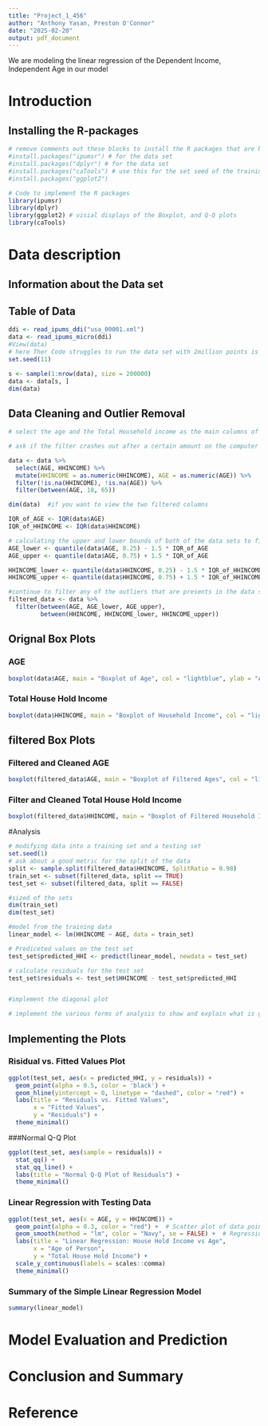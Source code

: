 ```yaml
---
title: "Project_1_456"
author: "Anthony Yasan, Preston O'Connor"
date: "2025-02-20"
output: pdf_document
---
```

We are modeling the linear regression of the Dependent Income, Independent Age in our model


# Introduction



## Installing the R-packages
```r
# remove comments out these blocks to install the R packages that are being used
#install.packages("ipumsr") # for the data set
#install.packages("dplyr") # for the data set
#install.packages("caTools") # use this for the set seed of the training set
#install.packages("ggplot2") 

# Code to implement the R packages
library(ipumsr)
library(dplyr)
library(ggplot2) # visial displays of the Boxplot, and Q-Q plots
library(caTools)
```


# Data description
## Information about the Data set


## Table of Data
```r
ddi <- read_ipums_ddi("usa_00001.xml")
data <- read_ipums_micro(ddi)
#View(data)
# here Ther Code struggles to run the data set with 2million points is two extensive to run
set.seed(11)

s <- sample(1:nrow(data), size = 200000)
data <- data[s, ]
dim(data)

```

## Data Cleaning and Outlier Removal

```r
# select the age and the Total Household income as the main columns of interest, then filter based of 18 <= age <= 65 (Thats the only age bracket that is currently working and has other factors effecting income)

# ask if the filter crashes out after a certain amount on the computer and if we need to shrink the train size

data <- data %>%
  select(AGE, HHINCOME) %>%
  mutate(HHINCOME = as.numeric(HHINCOME), AGE = as.numeric(AGE)) %>%
  filter(!is.na(HHINCOME), !is.na(AGE)) %>%
  filter(between(AGE, 18, 65))

dim(data)  #if you want to view the two filtered columns

IQR_of_AGE <- IQR(data$AGE)
IQR_of_HHINCOME <- IQR(data$HHINCOME)

# calculating the upper and lower bounds of both of the data sets to filter the data
AGE_lower <- quantile(data$AGE, 0.25) - 1.5 * IQR_of_AGE
AGE_upper <- quantile(data$AGE, 0.75) + 1.5 * IQR_of_AGE

HHINCOME_lower <- quantile(data$HHINCOME, 0.25) - 1.5 * IQR_of_HHINCOME
HHINCOME_upper <- quantile(data$HHINCOME, 0.75) + 1.5 * IQR_of_HHINCOME

#continue to filter any of the outliers that are presents in the data set
filtered_data <- data %>%
  filter(between(AGE, AGE_lower, AGE_upper),
         between(HHINCOME, HHINCOME_lower, HHINCOME_upper))

```

## Orignal Box Plots
### AGE
```R
boxplot(data$AGE, main = "Boxplot of Age", col = "lightblue", ylab = "Age")
```

### Total House Hold Income
```R
boxplot(data$HHINCOME, main = "Boxplot of Household Income", col = "lightgreen", ylab = "Household Income")
```

## filtered Box Plots
### Filtered and Cleaned AGE
```R
boxplot(filtered_data$AGE, main = "Boxplot of Filtered Ages", col = "lightblue", ylab = "Age")
```

### Filter and Cleaned Total House Hold Income
```R
boxplot(filtered_data$HHINCOME, main = "Boxplot of Filtered Household Income", col = "lightgreen", ylab = "Household Income")
```

#Analysis

```r
# modifying data into a training set and a testing set
set.seed(1)
# ask about a good metric for the split of the data
split <- sample.split(filtered_data$HHINCOME, SplitRatio = 0.98)
train_set <- subset(filtered_data, split == TRUE)
test_set <- subset(filtered_data, split == FALSE)

#sized of the sets
dim(train_set)
dim(test_set)

#model from the training data
linear_model <- lm(HHINCOME ~ AGE, data = train_set)

# Prediceted values on the test set
test_set$predicted_HHI <- predict(linear_model, newdata = test_set)

# calculate residuals for the test set
test_set$residuals <- test_set$HHINCOME - test_set$predicted_HHI


#implement the diagonal plot 

# implement the various forms of analysis to show and explain what is going on in the data set
```
## Implementing the Plots

### Risidual vs. Fitted Values Plot
```r
ggplot(test_set, aes(x = predicted_HHI, y = residuals)) +
  geom_point(alpha = 0.5, color = 'black') +
  geom_hline(yintercept = 0, linetype = "dashed", color = "red") +
  labs(title = "Residuals vs. Fitted Values",
       x = "Fitted Values",
       y = "Residuals") +
  theme_minimal()
```

###Normal Q-Q Plot
```r
ggplot(test_set, aes(sample = residuals)) +
  stat_qq() +
  stat_qq_line() +
  labs(title = "Normal Q-Q Plot of Residuals") +
  theme_minimal()
```
### Linear Regression with Testing Data
```r
ggplot(test_set, aes(x = AGE, y = HHINCOME)) +
  geom_point(alpha = 0.3, color = "red") +  # Scatter plot of data points
  geom_smooth(method = "lm", color = "Navy", se = FALSE) +  # Regression line
  labs(title = "Linear Regression: House Hold Income vs Age",
       x = "Age of Person",
       y = "Total House Hold Income") +
  scale_y_continuous(labels = scales::comma)
  theme_minimal()
```
### Summary of the Simple Linear Regression Model
```r
summary(linear_model)
```

# Model Evaluation and Prediction

# Conclusion and Summary

# Reference


